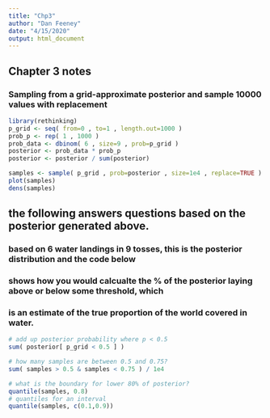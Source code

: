 ```yaml
---
title: "Chp3"
author: "Dan Feeney"
date: "4/15/2020"
output: html_document
---
```

## Chapter 3 notes

### Sampling from a grid-approximate posterior and sample 10000 values with replacement

```r
library(rethinking)
p_grid <- seq( from=0 , to=1 , length.out=1000 )
prob_p <- rep( 1 , 1000 )
prob_data <- dbinom( 6 , size=9 , prob=p_grid )
posterior <- prob_data * prob_p
posterior <- posterior / sum(posterior)

samples <- sample( p_grid , prob=posterior , size=1e4 , replace=TRUE )
plot(samples)
dens(samples)
```

## the following answers questions based on the posterior generated above.
### based on 6 water landings in 9 tosses, this is the posterior distribution and the code below
### shows how you would calcualte the % of the posterior laying above or below some threshold, which
### is an estimate of the true proportion of the world covered in water. 
```r
# add up posterior probability where p < 0.5 
sum( posterior[ p_grid < 0.5 ] )

# how many samples are between 0.5 and 0.75?
sum( samples > 0.5 & samples < 0.75 ) / 1e4

# what is the boundary for lower 80% of posterior?
quantile(samples, 0.8)
# quantiles for an interval
quantile(samples, c(0.1,0.9))
```

